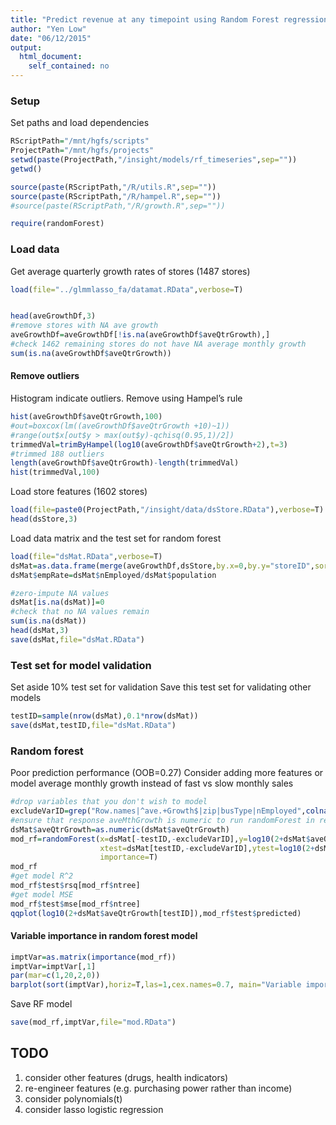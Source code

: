 ```yaml
---
title: "Predict revenue at any timepoint using Random Forest regression (assumes revenue is independent within store's time serie)"
author: "Yen Low"
date: "06/12/2015"
output: 
  html_document:
    self_contained: no
---
```

  
### Setup
Set paths and load dependencies
```r
RScriptPath="/mnt/hgfs/scripts"
ProjectPath="/mnt/hgfs/projects"
setwd(paste(ProjectPath,"/insight/models/rf_timeseries",sep=""))
getwd()

source(paste(RScriptPath,"/R/utils.R",sep=""))
source(paste(RScriptPath,"/R/hampel.R",sep=""))
#source(paste(RScriptPath,"/R/growth.R",sep=""))

require(randomForest)
```

### Load data
Get average quarterly growth rates of stores (1487 stores)
```r
load(file="../glmmlasso_fa/datamat.RData",verbose=T)


head(aveGrowthDf,3)
#remove stores with NA ave growth
aveGrowthDf=aveGrowthDf[!is.na(aveGrowthDf$aveQtrGrowth),]
#check 1462 remaining stores do not have NA average monthly growth
sum(is.na(aveGrowthDf$aveQtrGrowth))
```

#### Remove outliers
Histogram indicate outliers. Remove using Hampel's rule
```r
hist(aveGrowthDf$aveQtrGrowth,100)
#out=boxcox(lm((aveGrowthDf$aveQtrGrowth +10)~1))
#range(out$x[out$y > max(out$y)-qchisq(0.95,1)/2])
trimmedVal=trimByHampel(log10(aveGrowthDf$aveQtrGrowth+2),t=3)
#trimmed 188 outliers
length(aveGrowthDf$aveQtrGrowth)-length(trimmedVal)
hist(trimmedVal,100)
```

Load store features (1602 stores)
```r
load(file=paste0(ProjectPath,"/insight/data/dsStore.RData"),verbose=T)  #store level
head(dsStore,3)
```

Load data matrix and the test set for random forest
```r
load(file="dsMat.RData",verbose=T)
dsMat=as.data.frame(merge(aveGrowthDf,dsStore,by.x=0,by.y="storeID",sort=T))
dsMat$empRate=dsMat$nEmployed/dsMat$population

#zero-impute NA values
dsMat[is.na(dsMat)]=0
#check that no NA values remain
sum(is.na(dsMat))
head(dsMat,3)
save(dsMat,file="dsMat.RData")
```

### Test set for model validation
Set aside 10% test set for validation
Save this test set for validating other models
```r
testID=sample(nrow(dsMat),0.1*nrow(dsMat))
save(dsMat,testID,file="dsMat.RData")
```


### Random forest
Poor prediction performance (OOB=0.27)
Consider adding more features or model average monthly growth instead of fast vs slow monthly sales
```r
#drop variables that you don't wish to model
excludeVarID=grep("Row.names|^ave.+Growth$|zip|busType|nEmployed",colnames(dsMat))
#ensure that response aveMthGrowth is numeric to run randomForest in regression mode
dsMat$aveQtrGrowth=as.numeric(dsMat$aveQtrGrowth)
mod_rf=randomForest(x=dsMat[-testID,-excludeVarID],y=log10(2+dsMat$aveQtrGrowth[-testID]),
                    xtest=dsMat[testID,-excludeVarID],ytest=log10(2+dsMat$aveQtrGrowth[testID]),
                    importance=T)
mod_rf
#get model R^2
mod_rf$test$rsq[mod_rf$ntree]
#get model MSE
mod_rf$test$mse[mod_rf$ntree]
qqplot(log10(2+dsMat$aveQtrGrowth[testID]),mod_rf$test$predicted)

```

#### Variable importance in random forest model
```r
imptVar=as.matrix(importance(mod_rf))
imptVar=imptVar[,1]
par(mar=c(1,20,2,0))
barplot(sort(imptVar),horiz=T,las=1,cex.names=0.7, main="Variable importance")
```


Save RF model
```r
save(mod_rf,imptVar,file="mod.RData")
```

## TODO
1. consider other features (drugs, health indicators)
2. re-engineer features (e.g. purchasing power rather than income)
4. consider polynomials(t)
5. consider lasso logistic regression
